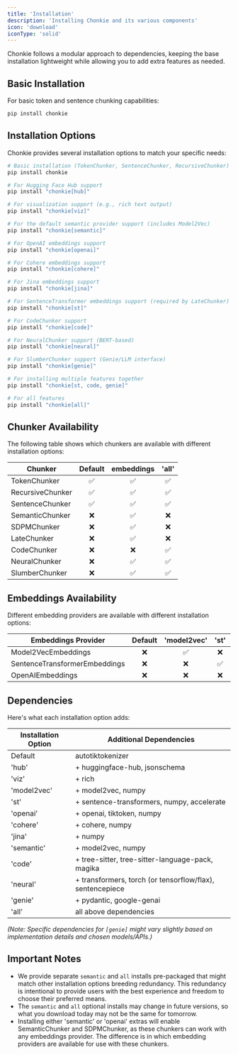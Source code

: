```yaml
---
title: 'Installation'
description: 'Installing Chonkie and its various components'
icon: 'download'
iconType: 'solid'
---
```


Chonkie follows a modular approach to dependencies, keeping the base installation lightweight while allowing you to add extra features as needed.

## Basic Installation

For basic token and sentence chunking capabilities:

```bash
pip install chonkie
```

## Installation Options

Chonkie provides several installation options to match your specific needs:

```bash
# Basic installation (TokenChunker, SentenceChunker, RecursiveChunker)
pip install chonkie

# For Hugging Face Hub support
pip install "chonkie[hub]"

# For visualization support (e.g., rich text output)
pip install "chonkie[viz]"

# For the default semantic provider support (includes Model2Vec)
pip install "chonkie[semantic]"

# For OpenAI embeddings support
pip install "chonkie[openai]"

# For Cohere embeddings support
pip install "chonkie[cohere]"

# For Jina embeddings support
pip install "chonkie[jina]"

# For SentenceTransformer embeddings support (required by LateChunker)
pip install "chonkie[st]"

# For CodeChunker support
pip install "chonkie[code]"

# For NeuralChunker support (BERT-based)
pip install "chonkie[neural]"

# For SlumberChunker support (Genie/LLM interface)
pip install "chonkie[genie]"

# For installing multiple features together
pip install "chonkie[st, code, genie]"

# For all features
pip install "chonkie[all]"
```

## Chunker Availability

The following table shows which chunkers are available with different installation options:

| Chunker         | Default | embeddings | 'all' |
|-----------------|:-------:|:----------:|:-----:|
| TokenChunker    | ✅      | ✅         | ✅    |
| RecursiveChunker| ✅      | ✅         | ✅    |
| SentenceChunker | ✅      | ✅         | ✅    |
| SemanticChunker | ❌      | ✅         | ❌    |
| SDPMChunker     | ❌      | ✅         | ❌    |
| LateChunker     | ❌      | ✅         | ❌    |
| CodeChunker     | ❌      | ❌         | ✅    |
| NeuralChunker   | ❌      | ✅         | ✅    |
| SlumberChunker  | ❌      | ✅         | ✅    |


## Embeddings Availability

Different embedding providers are available with different installation options:

| Embeddings Provider           | Default | 'model2vec' | 'st' | 'openai' | 'semantic'| 'all' |
|-------------------------------|:-------:|:-----------:|:----:|:--------:|:---------:|:-----:|
| Model2VecEmbeddings           | ❌      | ✅          | ❌   | ❌       | ✅        | ✅    |
| SentenceTransformerEmbeddings | ❌      | ❌          | ✅   | ❌       | ❌        | ✅    |
| OpenAIEmbeddings              | ❌      | ❌          | ❌   | ✅       | ❌        | ✅    |

## Dependencies

Here's what each installation option adds:

| Installation Option | Additional Dependencies                                     |
|---------------------|-------------------------------------------------------------|
| Default             | autotiktokenizer                                            |
| 'hub'               | + huggingface-hub, jsonschema                               |
| 'viz'               | + rich                                                      |
| 'model2vec'         | + model2vec, numpy                                          |
| 'st'                | + sentence-transformers, numpy, accelerate                  |
| 'openai'            | + openai, tiktoken, numpy                                   |
| 'cohere'            | + cohere, numpy                                             |
| 'jina'              | + numpy                                                     |
| 'semantic'          | + model2vec, numpy                                          |
| 'code'              | + tree-sitter, tree-sitter-language-pack, magika            |
| 'neural'            | + transformers, torch (or tensorflow/flax), sentencepiece   |
| 'genie'             | + pydantic, google-genai                                    |
| 'all'               | all above dependencies                                      |

*(Note: Specific dependencies for `[genie]` might vary slightly based on implementation details and chosen models/APIs.)*

## Important Notes

- We provide separate `semantic` and `all` installs pre-packaged that might match other installation options breeding redundancy. This redundancy is intentional to provide users with the best experience and freedom to choose their preferred means.
- The `semantic` and `all` optional installs may change in future versions, so what you download today may not be the same for tomorrow.
- Installing either 'semantic' or 'openai' extras will enable SemanticChunker and SDPMChunker, as these chunkers can work with any embeddings provider. The difference is in which embedding providers are available for use with these chunkers.